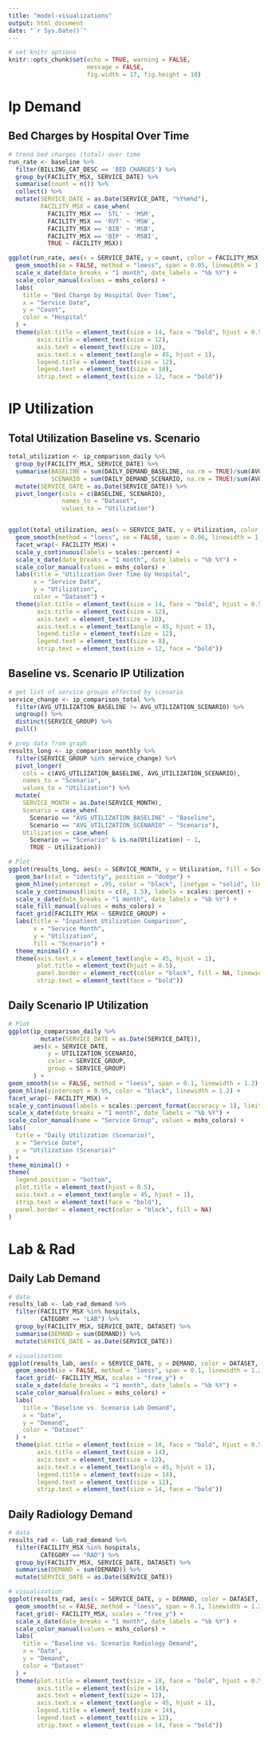 ```yaml
---
title: "model-visualizations"
output: html_document
date: "`r Sys.Date()`"
---
```

```r
# set knitr options
knitr::opts_chunk$set(echo = TRUE, warning = FALSE, 
                      message = FALSE,
                      fig.width = 17, fig.height = 10)
```

# Ip Demand
## Bed Charges by Hospital Over Time
```r

# trend bed charges (total) over time
run_rate <- baseline %>%
  filter(BILLING_CAT_DESC == 'BED CHARGES') %>%
  group_by(FACILITY_MSX, SERVICE_DATE) %>%
  summarise(count = n()) %>%
  collect() %>%
  mutate(SERVICE_DATE = as.Date(SERVICE_DATE, "%Y%m%d"),
         FACILITY_MSX = case_when(
           FACILITY_MSX == 'STL' ~ 'MSM',
           FACILITY_MSX == 'RVT' ~ 'MSW',
           FACILITY_MSX == 'BIB' ~ 'MSB',
           FACILITY_MSX == 'BIP' ~ 'MSBI',
           TRUE ~ FACILITY_MSX))

ggplot(run_rate, aes(x = SERVICE_DATE, y = count, color = FACILITY_MSX, group = FACILITY_MSX)) +
  geom_smooth(se = FALSE, method = "loess", span = 0.05, linewidth = 1.2, alpha = 0.9) +
  scale_x_date(date_breaks = "1 month", date_labels = "%b %Y") +
  scale_color_manual(values = mshs_colors) +
  labs(
    title = "Bed Charge by Hospital Over Time",
    x = "Service Date",
    y = "Count",
    color = "Hospital"
  ) +
  theme(plot.title = element_text(size = 14, face = "bold", hjust = 0.5),
        axis.title = element_text(size = 12),
        axis.text = element_text(size = 10),
        axis.text.x = element_text(angle = 45, hjust = 1),
        legend.title = element_text(size = 12),
        legend.text = element_text(size = 10),
        strip.text = element_text(size = 12, face = "bold"))
```

# IP Utilization
## Total Utilization Baseline vs. Scenario
```r
total_utilization <- ip_comparison_daily %>%
  group_by(FACILITY_MSX, SERVICE_DATE) %>%
  summarise(BASELINE = sum(DAILY_DEMAND_BASELINE, na.rm = TRUE)/sum(AVG_BED_CAPACITY, na.rm = TRUE),
            SCENARIO = sum(DAILY_DEMAND_SCENARIO, na.rm = TRUE)/sum(AVG_BED_CAPACITY, na.rm = TRUE)) %>%
  mutate(SERVICE_DATE = as.Date(SERVICE_DATE)) %>%
  pivot_longer(cols = c(BASELINE, SCENARIO),
               names_to = "Dataset",
               values_to = "Utilization")


ggplot(total_utilization, aes(x = SERVICE_DATE, y = Utilization, color = Dataset)) +
  geom_smooth(method = "loess", se = FALSE, span = 0.06, linewidth = 1) +
  facet_wrap(~ FACILITY_MSX) +
  scale_y_continuous(labels = scales::percent) +
  scale_x_date(date_breaks = "1 month", date_labels = "%b %Y") +
  scale_color_manual(values = mshs_colors) + 
  labs(title = "Utilization Over Time by Hospital",
       x = "Service Date",
       y = "Utilization",
       color = "Dataset") +
  theme(plot.title = element_text(size = 14, face = "bold", hjust = 0.5),
        axis.title = element_text(size = 12),
        axis.text = element_text(size = 10),
        axis.text.x = element_text(angle = 45, hjust = 1),
        legend.title = element_text(size = 12),
        legend.text = element_text(size = 8),
        strip.text = element_text(size = 12, face = "bold"))
```

## Baseline vs. Scenario IP Utilization
```r

# get list of service groups effected by scenario
service_change <- ip_comparison_total %>%
  filter(AVG_UTILIZATION_BASELINE != AVG_UTILIZATION_SCENARIO) %>%
  ungroup() %>%
  distinct(SERVICE_GROUP) %>%
  pull()

# prep data from graph
results_long <- ip_comparison_monthly %>%
  filter(SERVICE_GROUP %in% service_change) %>%
  pivot_longer(
    cols = c(AVG_UTILIZATION_BASELINE, AVG_UTILIZATION_SCENARIO),
    names_to = "Scenario",
    values_to = "Utilization") %>%
  mutate(
    SERVICE_MONTH = as.Date(SERVICE_MONTH),
    Scenario = case_when(
      Scenario == "AVG_UTILIZATION_BASELINE" ~ "Baseline",
      Scenario == "AVG_UTILIZATION_SCENARIO" ~ "Scenario"),
    Utilization = case_when(
      Scenario == "Scenario" & is.na(Utilization) ~ 1,
      TRUE ~ Utilization))

# Plot
ggplot(results_long, aes(x = SERVICE_MONTH, y = Utilization, fill = Scenario)) +
  geom_bar(stat = "identity", position = "dodge") +
  geom_hline(yintercept = .95, color = "black", linetype = "solid", linewidth = 0.7) +
  scale_y_continuous(limits = c(0, 1.5), labels = scales::percent) +
  scale_x_date(date_breaks = "1 month", date_labels = "%b %Y") +
  scale_fill_manual(values = mshs_colors) + 
  facet_grid(FACILITY_MSX ~ SERVICE_GROUP) +
  labs(title = "Inpatient Utilization Comparison",
       x = "Service Month",
       y = "Utilization",
       fill = "Scenario") +
  theme_minimal() +
  theme(axis.text.x = element_text(angle = 45, hjust = 1),
        plot.title = element_text(hjust = 0.5),
        panel.border = element_rect(color = "black", fill = NA, linewidth = 0.5),
        strip.text = element_text(face = "bold"))
```

## Daily Scenario IP Utilization
```r

# Plot
ggplot(ip_comparison_daily %>%
         mutate(SERVICE_DATE = as.Date(SERVICE_DATE)), 
       aes(x = SERVICE_DATE,
           y = UTILIZATION_SCENARIO,
           color = SERVICE_GROUP,
           group = SERVICE_GROUP)
       ) +
geom_smooth(se = FALSE, method = "loess", span = 0.1, linewidth = 1.2) +
geom_hline(yintercept = 0.95, color = "black", linewidth = 1.2) +
facet_wrap(~ FACILITY_MSX) +
scale_y_continuous(labels = scales::percent_format(accuracy = 1), limits = c(0, 1.3)) +
scale_x_date(date_breaks = "1 month", date_labels = "%b %Y") +
scale_color_manual(name = "Service Group", values = mshs_colors) +   
labs(
  title = "Daily Utilization (Scenario)",
  x = "Service Date",
  y = "Utilization (Scenario)"
) +
theme_minimal() +
theme(
  legend.position = "bottom",
  plot.title = element_text(hjust = 0.5),
  axis.text.x = element_text(angle = 45, hjust = 1),
  strip.text = element_text(face = "bold"),
  panel.border = element_rect(color = "black", fill = NA)
)
```

# Lab & Rad
## Daily Lab Demand
```r

# data
results_lab <- lab_rad_demand %>%
  filter(FACILITY_MSX %in% hospitals,
         CATEGORY == "LAB") %>%
  group_by(FACILITY_MSX, SERVICE_DATE, DATASET) %>%
  summarise(DEMAND = sum(DEMAND)) %>%
  mutate(SERVICE_DATE = as.Date(SERVICE_DATE))

# visualization
ggplot(results_lab, aes(x = SERVICE_DATE, y = DEMAND, color = DATASET, group = DATASET)) +
  geom_smooth(se = FALSE, method = "loess", span = 0.1, linewidth = 1.2, alpha = 0.9) +
  facet_grid(~ FACILITY_MSX, scales = "free_y") +
  scale_x_date(date_breaks = "1 month", date_labels = "%b %Y") +
  scale_color_manual(values = mshs_colors) +
  labs(
    title = "Baseline vs. Scenario Lab Demand",
    x = "Date",
    y = "Demand",
    color = "Dataset"
  ) +
  theme(plot.title = element_text(size = 18, face = "bold", hjust = 0.5),
        axis.title = element_text(size = 14),
        axis.text = element_text(size = 12),
        axis.text.x = element_text(angle = 45, hjust = 1),
        legend.title = element_text(size = 14),
        legend.text = element_text(size = 12),
        strip.text = element_text(size = 14, face = "bold"))
```

## Daily Radiology Demand
```r

# data
results_rad <- lab_rad_demand %>%
  filter(FACILITY_MSX %in% hospitals,
         CATEGORY == "RAD") %>%
  group_by(FACILITY_MSX, SERVICE_DATE, DATASET) %>%
  summarise(DEMAND = sum(DEMAND)) %>%
  mutate(SERVICE_DATE = as.Date(SERVICE_DATE))

# visualization
ggplot(results_rad, aes(x = SERVICE_DATE, y = DEMAND, color = DATASET, group = DATASET)) +
  geom_smooth(se = FALSE, method = "loess", span = 0.1, linewidth = 1.2, alpha = 0.9) +
  facet_grid(~ FACILITY_MSX, scales = "free_y") +
  scale_x_date(date_breaks = "1 month", date_labels = "%b %Y") +
  scale_color_manual(values = mshs_colors) +
  labs(
    title = "Baseline vs. Scenario Radiology Demand",
    x = "Date",
    y = "Demand",
    color = "Dataset"
  ) +
  theme(plot.title = element_text(size = 18, face = "bold", hjust = 0.5),
        axis.title = element_text(size = 14),
        axis.text = element_text(size = 12),
        axis.text.x = element_text(angle = 45, hjust = 1),
        legend.title = element_text(size = 14),
        legend.text = element_text(size = 12),
        strip.text = element_text(size = 14, face = "bold"))
```